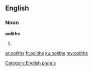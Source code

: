 ==English==

===Noun===
'''ooliths'''

# {{plural of|[[oolith]]}}

[[Category:English plurals]]

[[ar:ooliths]]
[[fr:ooliths]]
[[ku:ooliths]]
[[my:ooliths]]